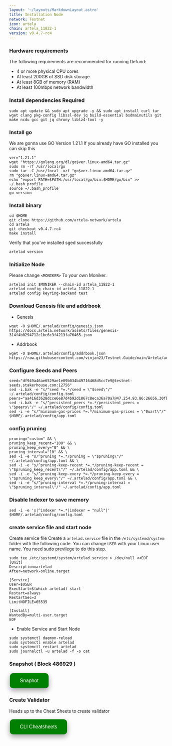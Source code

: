 ```yaml
---
layout: '~/layouts/MarkdownLayout.astro'
title: Installation Node
network: Testnet
icon: artela
chain: artela_11822-1
version: v0.4.7-rc4
---
```


### Hardware requirements

The following requirements are recommended for running Defund:

- 4 or more physical CPU cores
- At least 200GB of SSD disk storage
- At least 8GB of memory (RAM)
- At least 100mbps network bandwidth


### Install dependencies Required

```
sudo apt update && sudo apt upgrade -y && sudo apt install curl tar wget clang pkg-config libssl-dev jq build-essential bsdmainutils git make ncdu gcc git jq chrony liblz4-tool -y
```

### Install go

We are gonna use GO Version 1.21.1
If you already have GO installed you can skip this 

```
ver="1.21.1"
wget "https://golang.org/dl/go$ver.linux-amd64.tar.gz"
sudo rm -rf /usr/local/go
sudo tar -C /usr/local -xzf "go$ver.linux-amd64.tar.gz"
rm "go$ver.linux-amd64.tar.gz"
echo "export PATH=$PATH:/usr/local/go/bin:$HOME/go/bin" >> ~/.bash_profile
source ~/.bash_profile
go version
```

### Install binary

```
cd $HOME
git clone https://github.com/artela-network/artela
cd artela
git checkout v0.4.7-rc4
make install
```

Verify that you've installed sged successfully

```
artelad version
```

### Initialize Node

Please change `<MONIKER>` To your own Moniker.

```
artelad init $MONIKER --chain-id artela_11822-1
artelad config chain-id artela_11822-1
artelad config keyring-backend test
```

### Download Genesis file and addrbook

- Genesis

```
wget -O $HOME/.artelad/config/genesis.json https://docs.artela.network/assets/files/genesis-314f4b0294712c1bc6c3f4213fa76465.json
```
- Addrbook
```
wget -O $HOME/.artelad/config/addrbook.json https://raw.githubusercontent.com/vinjan23/Testnet.Guide/main/Artela/addrbook.json
```

### Configure Seeds and Peers

```
seed="df949a46ae6529ae1e09b034b49716468d5cc7e9@testnet-seeds.stakerhouse.com:12756"
sed -i.bak -e "s/^seed *=.*/seed = \"$seed\"/" ~/.artelad/config/config.toml
peers="aa416d3628dcce6e87d4b92d1867c8eca36a70a7@47.254.93.86:26656,30fb0055aced21472a01911353101bc4cd356bb3@47.89.230.117:26656,77fe611ca82204c3cf5664da31e853f133f0330d@[2001:ee0:40e1:56ca:a64a:4d9a:3607:2122]:26656,9e2fbfc4b32a1b013e53f3fc9b45638f4cddee36@47.254.66.177:26656,b23bc610c374fd071c20ce4a2349bf91b8fbd7db@[2a01:4f9:6b:48d5::2]:11656,146d6011cce0423f564c9277c6a3390657c53730@[2a01:4f8:1c1c:1ec7::1]:26656,a27fec04636e9c67444e3d2dc57bfd389cfe69ca@[2a01:4ff:1f0:8778::1]:45656,e99ec9abbf22ea61065184530a9ecf6c0e285293@[2a01:4f9:c012:8d39::1]:26656,de5612c035bd1875f0bd36d7cbf5d660b0d1e943@[2a01:4ff:1f0:8a3b::1]:26656,4ff33861644ebda5fb004130de5167a5a39637a9@[2a01:4f9:c010:bc0b::1]:45656,5ad23611ac004139de82372db2ae34fdf122475f@[2a01:4f9:c012:984c::1]:26656,f2c71c69fbfcd08c575cd75adfa2295c0448f4d6@[2a01:4f9:3080:3b02::2]:26356,1b9d35d37d17bd9c201d8687ed363ce4483b31c7@[2a02:c206:2156:1114::1]:26656,31582a1e8ee7276e9a669dcfb609e2d4f47b029b@193.164.4.110:45656,412cb9367e27e1f6d403028059483e8084d149f3@[2a01:4f9:c012:bc0d::1]:26656,e60ccf5954cf2f324bbe0da7eada0a98437eab29@[2a03:4000:4c:e90:781d:c8ff:fe57:726a]:9656,ea36673cac48344adddf735ba9ae58be51c0dbe0@[2a03:cfc0:8000:13::c303:de14]:33656,1b73ac616d74375932fb6847ec67eee4a98174e9@116.202.85.52:25556,f6c7ca41f9c74285db1748119100fc2fa2f10691@[2a01:4ff:1f0:ad0b::1]:26656,75104c8e15904c734bda3631dcd829ee776ac9cb@178.18.251.146:14656,bbf8ef70a32c3248a30ab10b2bff399e73c6e03c@[2a01:4f9:3b:1fd8::2]:23456,036304b4b63a7a5fdd2eb8b7f3ccde0126e928ed@158.220.96.87:45656,a996136dcb9f63c7ddef626c70ef488cc9e263b8@[2607:5300:203:b6::]:22256,33af323b810eda149415660eda874edcd408acf3@81.0.220.210:45656,1bcfba8d6abceebb3ae3864f8754575a16b1311a@[2a01:4f9:c012:74de::1]:17656,e731408e4de7091348f35a9c74fa4adbf924fa00@5.161.100.23:45656,7454dc057686eaead1bdb982bbfd476f2d75bac6@[2a01:4f9:4a:460c::2]:26656,3a280a539aa874a98e4d2cdfa70118e8c14b6745@[2a03:cfc0:8000:b::5fd6:378a]:3656,af6238d181101c79519c031a5505da8e21639eb4@[2001:41d0:805:5500::]:36656,042b798e95db7786dfbd36a963ae4aba35b90590@[2a01:4f8:1c1b:9446::1]:26656,9a118272107b5a2f7d75cb158fa04f7172c2c794@155.133.27.24:45656,bc07590d14265718be789c0f2d083e2f3c225128@65.109.237.151:45656,1565fa4f1679775092888f7278216b96c53274d2@[2a01:4f9:3080:1197::2]:23656,6a900e94ab61ac620966d4ef48996bef50f83a76@[2a01:4f8:2200:1275::2]:10856,820ea92aa92cf16d106f1e752258c574d382393c@[2a03:cfc0:8000:b::5fd6:3730]:21656,07db8b5fcb64724b685b6a70bda3c9e4c637fdbb@207.180.235.26:45656,8ca05c728603558fc72127f9059cdcc9edbb7426@65.108.155.55:45656,93ab0c1d8316a728f71007349fa6cc53e6be2537@185.185.83.231:45656,daf1bfabfd3e0514188659942d854d8d09712986@[2a01:4f8:171:d6e::2]:23456,de2e63acc98bc482458703137f6f071d934b7663@[2001:41d0:2:715::1]:22656,978dee673bd447147f61aa5a1bdaabdfb8f8b853@47.88.57.107:26656,5c4ea81ac7b8a7f5202fcbe5fe790a6d6f61fb22@47.251.14.108:26656,a4ec3a9df38e0c2c1ac1002129587da287a285e8@[2a01:4f8:262:1b2f::2]:14656,0109c0710f38a1fc49023a34d56d2b61533aab7f@[2a01:4f9:1a:ac89::2]:45656,d7bf9ba0d72e9859330a958dcfa9620a46089ebd@[2602:ffc5:105:816::887b:fe63]:26656,38670616b5a8cd983b44aa22163b995fc05f1928@[2a01:4f9:2b:490::2]:26656,2264c863bead1e2822c52d1b553becf9d8089855@[2400:8905::f03c:94ff:fecf:710]:26656,d8598de10daca8c1cc87e08da4e1ff15c9bd908e@[2001:ee0:5497:5580:20c:29ff:feb8:dd21]:26656,4506bdbc3eea1efc9d6f28eb4e7178dc58b8f74b@[2a01:4f9:1a:98c8::2]:10556,683e9ece0b0830990dc3d1bbb9a04ed26f5e692f@[2a01:4f9:6a:511d::2]:26656,85ac11d6a532a44572374dbcae1f662a086dba16@[2402:9d80:a40:5407:fe3a:7989:9d27:11a6]:26656,70bc09640c82edb42dc7ae9015a08c66bbf068a7@31.220.94.117:45656,dc8a8107b000f4a091db39e03b0a1d266f4d5389@[2001:ee0:4b49:e200:6c55:a9e7:38c9:eca6]:10156,0172eec239bb213164472ea5cbd96bf07f27d9f2@47.251.14.47:26656,ce311773672faf60fad3f9be27963fbafb7e3cf4@[2a01:4f8:c010:b426::1]:26656,3ce1f8245557e108592a8f4ed82bc6aa98c90eee@[2a01:4f9:c012:b05e::1]:45656,71ab7629b784de972fde8eccf59864d335029159@[2a01:4f8:171:f10::2]:26656,788b4f8f021042ca870068745321293d191c5da9@[2a01:4f9:c011:9296::1]:14656,13db40d2414b94a7aa112b5f0ad4e5db9cecd85e@[2a03:4000:4a:f20:58db:a3ff:fecf:350e]:26656,db1d79226d9c735475bea5ba5a3c6a09f670d8d6@[2a01:4f9:1a:b20b::2]:11656,74863693e97dc0f767d1188f2432fb843e0332ff@[2a01:4f9:c011:b99b::1]:26656,40cbc530bc1bf172c804189ecc20a213afa29bd0@[2400:8905::f03c:94ff:fe92:3183]:26656,abe4ab829e25f4b83cdea4fcc3500baccc4c0405@[2402:800:6146:649e:20c:29ff:fe3b:d002]:26656,a577be1611a9f517e5c5634600e0e3c492323493@144.91.92.249:26656"
sed -i.bak -e "s/^persistent_peers *=.*/persistent_peers = \"$peers\"/" ~/.artelad/config/config.toml
sed -i -e "s/^minimum-gas-prices *=.*/minimum-gas-prices = \"0uart\"/" $HOME/.artelad/config/app.toml
```

### config pruning

```
pruning="custom" && \
pruning_keep_recent="100" && \
pruning_keep_every="0" && \
pruning_interval="10" && \
sed -i -e "s/^pruning *=.*/pruning = \"$pruning\"/" ~/.artelad/config/app.toml && \
sed -i -e "s/^pruning-keep-recent *=.*/pruning-keep-recent = \"$pruning_keep_recent\"/" ~/.artelad/config/app.toml && \
sed -i -e "s/^pruning-keep-every *=.*/pruning-keep-every = \"$pruning_keep_every\"/" ~/.artelad/config/app.toml && \
sed -i -e "s/^pruning-interval *=.*/pruning-interval = \"$pruning_interval\"/" ~/.artelad/config/app.toml
```

### Disable Indexer to save memory

```
sed -i -e 's|^indexer *=.*|indexer = "null"|' $HOME/.artelad/config/config.toml
```

### create service file and start node

Create service file
Create a `artelad.service` file in the `/etc/systemd/system` folder with the following code. 
You can change `USER` with your Linux user name. You need sudo previlege to do this step.

```
sudo tee /etc/systemd/system/artelad.service > /dev/null <<EOF
[Unit]
Description=artelad
After=network-online.target

[Service]
User=$USER
ExecStart=$(which artelad) start
Restart=always
RestartSec=3
LimitNOFILE=65535

[Install]
WantedBy=multi-user.target
EOF
```

- Enable Service and Start Node

```
sudo systemctl daemon-reload
sudo systemctl enable artelad
sudo systemctl restart artelad
sudo journalctl -u artelad -f -o cat
```
### Snapshot ( Block 486929 )

<a href="https://service.vinjan.xyz/testnet/artela/snapshot" target="_blank">
  <button style="background-color: green; border: none; color: white; padding: 15px 32px; text-align: center; text-decoration: none; display: inline-block; font-size: 16px; margin: 4px 2px; cursor: pointer; border-radius: 10px; box-shadow: 0 8px 16px 0 rgba(0,0,0,0.2), 0 6px 20px 0 rgba(0,0,0,0.19);" onmouseover="this.style.boxShadow='0 0 0 4px rgba(0,255,0,0.5)'" onmouseout="this.style.boxShadow='0 8px 16px 0 rgba(0,0,0,0.2), 0 6px 20px 0 rgba(0,0,0,0.19)'">Snaphot</button>
</a>

### Create Validator

Heads up to the Cheat Sheets to create validator

<a href="https://service.vinjan.xyz/testnet/artela/cheat" target="_blank">
  <button style="background-color: green; border: none; color: white; padding: 15px 32px; text-align: center; text-decoration: none; display: inline-block; font-size: 16px; margin: 4px 2px; cursor: pointer; border-radius: 10px; box-shadow: 0 8px 16px 0 rgba(0,0,0,0.2), 0 6px 20px 0 rgba(0,0,0,0.19);" onmouseover="this.style.boxShadow='0 0 0 4px rgba(0,255,0,0.5)'" onmouseout="this.style.boxShadow='0 8px 16px 0 rgba(0,0,0,0.2), 0 6px 20px 0 rgba(0,0,0,0.19)'">CLI Cheatsheets</button>
</a>
